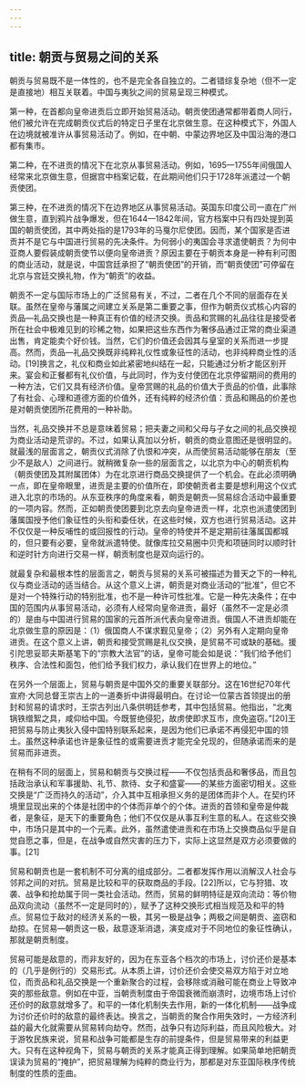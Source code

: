 ```yaml
---
---
---
```

title: 朝贡与贸易之间的关系
---



朝贡与贸易既不是一体性的，也不是完全各自独立的。二者错综复杂地（但不一定是直接地）相互关联着。中国与夷狄之间的贸易呈现三种模式。

第一种，在首都向皇帝进贡后立即开始贸易活动。朝贡使团通常都带着商人同行，他们被允许在完成朝贡仪式后的特定日子里在北京做生意。在这种模式下，外国人在边境就被准许从事贸易活动了。例如，在中朝、中蒙边界地区及中国沿海的港口都有集市。

第二种，在不进贡的情况下在北京从事贸易活动。例如，1695—1755年间俄国人经常来北京做生意，但据宫中档案记载，在此期间他们只于1728年派遣过一个朝贡使团。

第三种，在不进贡的情况下在边界地区从事贸易活动。英国东印度公司一直在广州做生意，直到鸦片战争爆发，但在1644—1842年间，官方档案中只有四处提到英国的朝贡使团，其中两处指的是1793年的马戛尔尼使团。因而，某个国家是否进贡并不是它与中国进行贸易的先决条件。为何弱小的夷国会寻求遣使朝贡？为何中亚商人要假装成朝贡使节以便向皇帝进贡？原因主要在于朝贡本身是一种有利可图的商业活动，就是说，中国宫廷承担了“朝贡使团”的开销，而“朝贡使团”可停留在北京与宫廷交换礼物，作为“朝贡”的收益。

朝贡不一定与国际市场上的广泛贸易有关，不过，二者在几个不同的层面存在关联。虽然在皇帝与藩属之间建立关系是第二重要之事，但作为朝贡仪式核心内容的贡品—礼品交换也是一种真正有价值的经济交换。贡品和赏赐的礼品往往是接受者所在社会中极难见到的珍稀之物，如果把这些东西作为奢侈品通过正常的商业渠道出售，肯定能卖个好价钱。当然，它们的价值还会因其与皇室的关系而进一步提高。然而，贡品—礼品交换既非纯粹礼仪性或象征性的活动，也非纯粹商业性的活动。[19]换言之，礼仪和商业如此紧密地纠结在一起，只能通过分析才能区别开来。宴会和正餐都有礼仪价值，与此同时，作为支付使团在北京停留期间的费用的一种方法，它们又具有经济价值。皇帝赏赐的礼品的价值大于贡品的价值，此事除了有社会、心理和道德方面的价值外，还有纯粹的经济价值：贡品和赐品的价差也是对朝贡使团所花费用的一种补助。

当然，礼品交换并不总是意味着贸易；把夫妻之间和父母与子女之间的礼品交换视为商业活动是荒谬的。不过，如果认真加以分析，朝贡的商业意图还是很明显的。就最浅的层面言之，朝贡仪式消除了仇恨和冲突，从而使贸易活动能够在朋友（至少不是敌人）之间进行。就稍微复杂一些的层面言之，以北京为中心的朝贡机构（朝贡使团及其附属团体）为在北京进行商品交换提供了一个机会。在此必须明确一点，即在皇帝眼里，进贡是主要的价值所在，即使朝贡者主要是想利用这个仪式进入北京的市场的。从东亚秩序的角度来看，朝贡是朝贡—贸易综合活动中最重要的一项内容。然而，正如朝贡使团要到北京去向皇帝进贡一样，北京也派遣使团到藩属国授予他们象征性的头衔和委任状，在这些时候，双方也进行贸易活动。这并不仅仅是一种反哺性的或回报性的行动。皇帝的特使并不是定期前往藩属国都城的，但只要有必要，皇帝就派遣特使。就像库拉交易圈中贝壳和项链同时以顺时针和逆时针方向进行交易一样，朝贡制度也是双向运行的。

就最复杂和最根本性的层面言之，朝贡与贸易的关系可被描述为普天之下的一种礼仪与商业活动的适当结合。从这个意义上讲，朝贡是对商业活动的“批准”，但它不是对一个特殊行动的特别批准，也不是一种许可性批准。它是一种先决条件；在中国的范围内从事贸易活动，必须有人经常向皇帝进贡，最好（虽然不一定是必须的）是由与中国进行贸易的国家的元首所派代表向皇帝进贡。俄国人不进贡却能在北京做生意的原因是：（1）俄国商人不谋求觐见皇帝；（2）另外有人定期向皇帝进贡。在这个意义上讲，朝贡和接受赏赐是礼仪交换，是贸易不可或缺的基础。援引陀思妥耶夫斯基笔下的“宗教大法官”的话，皇帝可能会如是说：“我们给予他们秩序、合法性和面包，他们给予我们权力，承认我们在世界上的地位。”

在另外一个层面上，贸易与朝贡是中国外交的重要关联部分。这在16世纪70年代宣府·大同总督王崇古上的一道奏折中讲得最明白。在讨论一位蒙古首领提出的册封和贸易的请求时，王崇古列出八条供明廷参考，其中包括贸易。他指出，“北夷锅铁缯絮之具，咸仰给中国。今既誓绝侵犯，故虏使即求互市，庶免盗窃。”[20]王把贸易与防止夷狄入侵中国特别联系起来，是因为他们已承诺不再侵犯中国的领土。虽然这种承诺也许是象征性的或需要进贡才能完全兑现的，但随承诺而来的是贸易而非进贡。

在稍有不同的层面上，贸易和朝贡与交换过程——不仅包括贡品和奢侈品，而且包括政治承认和军事援助、礼节、款待、女子和盛宴——的某些方面密切相关。这些交换是“广泛而持久的活动”，介入其中互相承担义务的是团体而非个人。在契约环境里显现出来的个体是社团中的个体而非单个的个体。进贡的首领和皇帝是仲裁者，是象征，是天下的重要角色；他们不仅仅是从事互利生意的私人。在这些交换中，市场只是其中的一个元素。此外，虽然遣使进贡和在市场上交换商品似乎是自觉自愿之事，但是，在战争或自然灾害的压力下，实际上这显然是双方必须要做的事。[21]

贸易和朝贡也是一套机制不可分离的组成部分。二者都发挥作用以消解汉人社会与邻邦之间的对抗。贸易是比较和平的获取商品的手段。[22]所以，它与狩猎、攻袭、战争和抢劫属于同一类社会活动。然而，贸易的鲜明特征是双向流动：等价物品双向流动（虽然不一定是同时的），赋予了这种交换形式相当规范及和平的特点。贸易位于敌对的经济关系的一极，其另一极是战争；两极之间是朝贡、盗窃和劫掠。在贸易—朝贡这一极，敌意逐渐消退，演变成对于不同地位的象征性确认，那就是朝贡制度。

贸易可能是敌意的，而非友好的，因为在东亚各个档次的市场上，讨价还价是基本的（几乎是例行的）交易形式。从本质上讲，讨价还价会使交易双方陷于对立地位，而贡品和礼品交换是一个重新聚合的过程，会移除或消融可能在商业上导致冲突的那些敌意。例如在中亚，当朝贡制度由于帝国衰微而崩溃时，边境市场上讨价还价时的敌意就增多了。和平的一体化机制失去作用，新的一体化机制——战争成为讨价还价时的敌意的最终表达。换言之，当朝贡的聚合作用失效时，一方经济利益的最大化就需要从贸易转向劫夺。然而，战争只有边际利益，而且风险极大。对于游牧民族来说，贸易和战争可能都是生存的前提条件，但是贸易带来的利益更大。只有在这种视角下，贸易与朝贡的关系才能真正得到理解。如果简单地把朝贡误读为贸易的“掩护”，把贸易理解为纯粹的商业行为，那都是对东亚国际秩序传统制度的性质的歪曲。